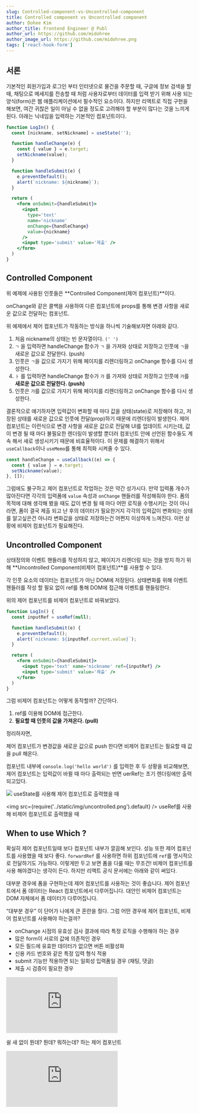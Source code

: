 ```yaml
---
slug: Controlled-component-vs-Uncontrolled-component
title: Controlled component vs Uncontrolled component
author: Dohee Kim
author_title: Frontend Engineer @ Publ
author_url: https://github.com/midohree
author_image_url: https://github.com/midohree.png
tags: ['react-hook-form']
---
```



<TOCInline toc={toc} />

<!--truncate-->

## 서론

기본적인 회원가입과 로그인 부터 인터넷으로 물건을 주문할 때, 구글에 정보 검색을 할 때,
채팅으로 메세지를 전송할 때 처럼 사용자로부터 데이터를 입력 받기 위해 사용 되는 양식(form)은 웹 애플리케이션에서 필수적인 요소이다.
하지만 리액트로 직접 구현을 해보면, 여간 귀찮은 일이 아닐 수 없을 정도로 고려해야 할 부분이 많다는 것을 느끼게 된다.
아래는 닉네임을 입력하는 기본적인 컴포넌트이다.

```jsx live
function LogIn() {
  const [nickname, setNickname] = useState('');

  function handleChange(e) {
    const { value } = e.target;
    setNickname(value);
  }

  function handleSubmit(e) {
    e.preventDefault();
    alert(`nickname: ${nickname}`);
  }

  return (
    <form onSubmit={handleSubmit}>
      <input
        type='text'
        name='nickname'
        onChange={handleChange}
        value={nickname}
      />
      <input type='submit' value='제출' />
    </form>
  )
}
```

## Controlled Component

위 예제에 사용된 인풋들은 **Controlled Component(제어 컴포넌트)**이다.

<Note title='Controlled Component'>
  onChange와 같은 콜백을 사용하여 다른 컴포넌트에 props를 통해 변경 사항을 새로운 값으로 전달하는 컴포넌트.
</Note>

위 예제에서 제어 컴포넌트가 작동하는 방식을 하나씩 기술해보자면 아래와 같다.

1. 처음 nickname의 상태는 빈 문자열이다. `(' ')`
2. `ㄱ` 을 입력하면 handleChange 함수가 `ㄱ` 을 가져와 상태로 저장하고 인풋에 `ㄱ`을 새로운 값으로 전달한다. (push)
3. 인풋은 `ㄱ`을 값으로 가지기 위해 페이지를 리렌더링하고 onChange 함수를 다시 생성한다.
4. `ㅏ` 를 입력하면 handleChange 함수가 `가` 를 가져와 상태로 저장하고 인풋에 `가`를 **새로운 값으로 전달한다. (push)**
5. 인풋은 `가`를 값으로 가지기 위해 페이지를 리렌더링하고 onChange 함수를 다시 생성한다.

결론적으로 얘기하자면 입력값이 변화할 때 마다 값을 상태(state)로 저장해야 하고, 저장된 상태를 새로운 값으로 인풋에 전달(prop)하기 때문에 리렌더링이 발생한다. 제어 컴포넌트는 이런식으로 변경 사항을 새로운 값으로 전달해 UI를 업데이트 시키는데, 값이 변경 될 때 마다 불필요한 렌더링이 발생할 뿐더러 컴포넌트 안에 선언된 함수들도 계속 해서 새로 생성시키기 때문에 비효율적이다. 이 문제를 해결하기 위해서 `useCallback`이나 `useMemo`를 통해 최적화 시켜줄 수 있다.

```jsx
const handleChange = useCallback((e) => {
  const { value } = e.target;
  setNickname(value);
}, []);
```

그럼에도 불구하고 제어 컴포넌트로 작업하는 것은 약간 성가시다. 만약 입력폼 개수가 많아진다면 각각의 입력폼에 `value` 속성과 `onChange` 핸들러를 작성해줘야 한다. 폼의 목적에 대해 생각해 봤을 때도 값이 변경 될 때 마다 어떤 로직을 수행시키는 것이 아니라면, 폼이 결국 제출 되고 난 후의 데이터가 필요한거지 각각의 입력값이 변화되는 상태를 알고싶은건 아니라 변화값을 상태로 저장하는건 어쩐지 이상하게 느껴진다. 이런 상황에 비제어 컴포넌트가 필요해진다.

## Uncontrolled Component

상태정의와 이벤트 핸들러를 작성하지 않고, 페이지가 리렌더링 되는 것을 방지 하기 위해 **Uncontrolled Component(비제어 컴포넌트)**를 사용할 수 있다.

<Note title='Uncontrolled Component'>
  각 인풋 요소의 데이터는 컴포넌트가 아닌 DOM에 저장된다. 상태변화를 위해 이벤트 핸들러를 작성 할 필요 없이 ref를 통해 DOM에 접근해 이벤트를 핸들링한다.
</Note>

위의 제어 컴포넌트를 비제어 컴포넌트로 바꿔보았다.

```jsx live
function LogIn() {
  const inputRef = useRef(null);

  function handleSubmit(e) {
    e.preventDefault();
    alert(`nickname: ${inputRef.current.value}`);
  }

  return (
    <form onSubmit={handleSubmit}>
      <input type='text' name='nickname' ref={inputRef} />
      <input type='submit' value='제출' />
    </form>
  )
}
```

그럼 비제어 컴포넌트는 어떻게 동작할까? 간단하다.

1. ref를 이용해 DOM에 접근한다.
2. **필요할 때 인풋의 값을 가져온다. (pull)**

정리하자면,

<Note>
  제어 컴포넌트가 변경값을 새로운 값으로 push 한다면 비제어 컴포넌트는 필요할 때 값을 pull 해온다.
</Note>

컴포넌트 내부에 `console.log('hello world')` 를 입력한 후 두 상황을 비교해보면, 제어 컴포넌트는 입력값이 바뀔 때 마다 출력되는 반면 uerRef는 초기 렌더링에만 출력 되고있다.

<Columns>
  <img src={require('../static/img/controlled.png').default} />
  <span>useState를 사용해 제어 컴포넌트로 출력했을 때</span>

  <img src={require('../static/img/uncontrolled.png').default} />
  <span>useRef를 사용해 비제어 컴포넌트로 출력했을 때</span>
</Columns>

## When to use Which ?

확실히 제어 컴포넌트일때 보다 컴포넌트 내부가 깔끔해 보인다. 성능 또한 제어 컴포넌트를 사용했을 때 보다 좋다. `forwardRef` 를 사용하면 하위 컴포넌트에 `ref`를 명시적으로 전달하기도 가능하다. 이렇게만 두고 보면 폼을 다룰 때는 무조건! 비제어 컴포넌트를 사용 해야겠다는 생각이 든다. 하지만 리액트 공식 문서에는 아래와 같이 써있다.

<Note>
  대부분 경우에 폼을 구현하는데 제어 컴포넌트를 사용하는 것이 좋습니다. 제어 컴포넌트에서 폼 데이터는 React 컴포넌트에서 다루어집니다. 대안인 비제어 컴포넌트는 DOM 자체에서 폼 데이터가 다루어집니다.
</Note>

“대부분 경우” 이 단어가 나에게 큰 혼란을 줬다. 그럼 어떤 경우에 제어 컴포넌트, 비제어 컴포넌트를 사용해야 하는걸까?

- onChange 시점의 유효성 검사 결과에 따라 특정 로직을 수행해야 하는 경우
- 많은 form이 서로의 값에 의존적인 경우
- 모든 필드에 유효한 데이터가 없으면 버튼 비활성화
- 신용 카드 번호와 같은 특정 입력 형식 적용
- submit 기능만 적용하면 되는 일회성 입력폼일 경우 (채팅, 댓글)
- 제출 시 검증이 필요한 경우

<Columns>
  <iframe src='https://giphy.com/embed/836HivAQihFvenHDLj' frameBorder='0' className='giphy-embed' allowFullScreen></iframe>
  <p>쉴 새 없이 뭔데? 뭔데? 뭐하는데? 하는 제어 컴포넌트</p>

  <iframe src='https://giphy.com/embed/WJK2SABYwvEvm' frameBorder='0' className='giphy-embed' allowFullScreen />
  <p>필요할 때만 문 열고 뭐냐고 물어보는 비제어 컴포넌트</p>
</Columns>

위에서 말했듯이 “대부분의 경우” 제어 컴포넌트를 사용하지만, 일회성 폼이나 입력값의 변화를 감지하지 않아도 될 상황이라면 비제어 컴포넌트를 사용한다. 그럼 publ에서 사용 되는 인풋은 어떤 방식으로 작성되어야 할지 정리해보았다. 우선 폼이 사용 되는 곳은 아래와 같다.

1. 유효성검사가 가능한 로그인, 회원가입 입력폼
2. 댓글 달기 입력폼
3. 채팅 입력폼
4. 라이브채팅 입력폼

로그인, 회원가입엔 유효성 검사가 필수이다.
유효성 검사는 데이터가 입력 될 때마다, 입력 후 인풋에 포커스 아웃이 되었을 때, 혹은 모든 데이터를 입력 후 제출 버튼을 눌렀을 때 실행 시킬 수 있고,
어떤 방식이 사용자 경험에서 더 편리하고 알아보기 쉬울지 기획 의도에 맞춰 적용 시킬 수 있다.

만약 사용자가 데이터를 입력할 때 마다 검증을 하고 싶다면 onChange 될 때 마다 검증 로직을 실행시켜야 하기 때문에 제어 컴포넌트를,
제출 후 어떤 필드에서 에러가 났는지 확인하고 싶다면 인풋의 값이 변화하는지 알 필요가 없기 때문에 비제어 컴포넌트를 사용하는게 좋다.
개인적으로 사용자 입장일 때 로그인과 회원가입 시 불필요한 시간 낭비 하는걸 좋아하지 않기 때문에 실시간으로 검증 상태를 알 수 있는 onChage로 작업했다.
더불어 모든 입력폼의 데이터가 입력되었을 때만 버튼이 활성화 되어야 하기 때문에 제어 컴포넌트를 사용하는게 맞지만, 만약 기획이 변경된다면 비제어 컴포넌트로 바꿔야 하는 상황이 올 수도 있다.

댓글 달기, 채팅, 라이브채팅 같은 경우는 딱히 검증 작업이 필요하지 않다. 제출 되었을 때 인풋에 있는 값이 뭔지만 알면 된다.
따라서 비제어 컴포넌트를 사용하는게 맞는 것 같아보인다.
하지만 인풋에 값이 없을 땐 전송 버튼을 disabled 시켜야하고, 추후에 최대 글자 수 제한 기능이 추가 될 수도 있기 때문에 비제어 컴포넌트를 사용하는게 과연 맞는건지 의문이 든다.

**비제어 컴포넌트로 사용하되, 입력값 유무나 데이터 변화를 알 수 있는 방법이 있다면 아주 좋을 것 같다.**

## React-hook-form

React-hook-form은 폼을 비제어 방식으로 다룰 수 있도록 지원하는 라이브러리이다. 물론 제어 방식도 지원한다.
하지만 React-hook-form 의 중요 컨셉 중 하나는 `register`를 통해 비제어 컴포넌트를 Hook과 연결하여 값이 검사될 수 있도록 만들고 폼을 제출할 때 한꺼번에 모아지도록 하는 것이다.
기존에 사용하던 Formik은 비제어 방식을 제공하고 있지 않기 때문에 React-hook-form으로 변경하기로 했다.

더불어 기본적인 유효성 검사 방식(required, min, max, minLength, maxLength, pattern, validate)을 제공하면서,
폼의 모드를 onChange, onBlur, onSubmit 중에 선택 할 수 있기 때문에 비제어 컴포넌트에서 하기 힘든 `입력값이 변화 될 때 마다 유효성 검사를 실행` 시킬 수 있다는 것도 큰 장점으로 다가왔다.

`useForm()` 을 통해 가져온 메소드들 중에 입력폼의 데이터가 무엇인지 실시간으로 확인 할 수 있는 `watch`와
폼 상태에 대한 정보를 확인 할 수 있는 `formState`를 잘 조합하면 제어 컴포넌트 처럼 사용 할 수 있다.

만약 폼 내부가 깊게 중첩되어 있는 형태라면 prop으로 폼 컨텍스트를 내려주지 않아도, 폼을 `FormProvider`로 감싸준 후
하위 컴포넌트에서  `useFormContext()` 를 이용해 폼 상태를 즉각적으로 불러와 읽거나 사용할 수 있다.

<Note>
  로그인, 회원가입은 유효성 검사 기획이 변경된다면 아래 설명된 코드와 상이할 수 있으나 초반에 어떻게 작성했는지에 대한 참고용으로 봐주세요.
</Note>

### Basic Usage

현재 폼이 필요한 최상단 컴포넌트들의 기본적인 구조는 아래와 같다.

```jsx {4}
import { useForm, FormProvider } from 'react-hook-form';

function SignInForm() {
  const methods = useForm({ mode: 'onChange' });

  const {
    handleSubmit,
    formState: { isValid, touched }
  } = methods; // 필요한 기능들을 불러온다.

  function handleSignIn(data) {
    console.log(data); // form 안에 있는 모든 인풋값이 객체형태로 들어온다.
  }

  return (
    <FormProvider {...methods}>
      <Form onSubmit={handleSubmit(handleSignIn)}>
        <InputFieldButton name='email' cancel />
        <InputFieldButton type='password' name='password' cancel />

        <CheckBox marginTop='16' name='service' />

        <SubmitButton full />
      </Form>
    </FormProvider>
  );
}
```

일단 폼의 모드를 `onChange`로 설정했다. 디폴트 값은 onSubmit이다.
그 후 `FormProvider`를 통해 하위 모든 메소드들을 컨텍스트 내부로 전달한다. 그럼 `register`를 사용할 제일 최하단에 네스팅 되어있는 인풋 컴포넌트를 보자.

```jsx
function TextFieldButton({ ...rest }) {
  const { register } = useFormContext();

  // code...

  return (
    <Input ref={register} {...rest} />
  );
}
```

`register`를 props로 내려주는 방식이 아닌 `useFormContext()` 를 통해 불러온다.
`ref` 속성에 register를 부여하면 **react-hook-form이 알아서 해당 인풋 정보를 가져온다.**

UI로 사용되는 가장 작은 단위의 인풋과 버튼에는 이처럼 `useFormContext()` 로 필요한 메소드들을 불러 와서 사용하고 있기 때문에
최상단 컴포넌트에서 내가 이 폼을 어떻게 사용할 것인지만 정해주면 된다.

### Validation

react-hook-form에서 기본적인 유효성 검사기능을 제공한다. 물론 커스텀해서 사용 할 수도 있다.
단 유효성 검사를 위해서 `name` 속성은 필수이며 유니크한 값으로 설정되어야 한다. 기본적인 사용법은 아래와 같다.

```jsx
<input name='test' ref={register({ required: true, minLength: 10 })} />
```

폼 제출을 위해 반드시 필요한 경우 `required: true` 로 설정해주고 그 외에도 유효성 검사에 필요한 프로퍼티와 값을 설정해주면 조건에 맞게 유효성 검사를 실행한다.
각 검사에 해당되는 에러 메세지 또한 지정해서 사용 할 수 있다.

```jsx
<input
  name='test'
  ref={register({
    required: {
      message: 'This is Required'
    },
    minLength: {
      value: 10,
      message: 'Too short Characters'
    }
  })}
/>
```

메세지를 설정하면 `errors` 객체를 통해 에러 타입과 메세지를 가져 올 수 있다.
제공해주는 유효성 검사 기능 외에도 원하는 방식으로 커스텀 할 수도 있다.

```jsx
<input
  name='num'
  placeholder='must be a number between 0 and 10 that is not 5'
  ref={register({
    validate: {
      positive: (value) => parseInt(value, 10) > 0,
      lessThanTen: (value) => parseInt(value, 10) < 10,
      notFive: (value) => parseInt(value, 10) !== 5
    }
  })}
/>

{errors.num?.type === 'positive' && <p>Only positive numbers accepted</p>}
{errors.num?.type === 'lessThanTen' && <p>Only numbers less then 10</p>}
{errors.num?.type === 'notFive' && <p>The number 5 is not accepted</p>}
```

Formik으로 작성된 유효성 검사 부분이 yup을 사용했기에 나도 yup으로 유효성 검사 로직을 작성하기로 했다.
심지어 react-hook-form에서 공식적으로 `Yup`의 표준 리졸버를 지원하고 있다.
하지만 추가 패키지를 인스톨 하기 이전에 일단은 커스텀 리졸버를 작성해 훅처럼 사용하기로 했다.

```jsx
const useYupValidationResolver = (validationSchema) =>
  useCallback(
    async (data) => {
      try {
        const values = await validationSchema.validate(data, {
          abortEarly: false
        });

        return {
          values,
          errors: {}
        };
      } catch (errors) {
        return {
          values: {},
          errors: errors.inner.reduce(
            (allErrors, currentError) => ({
              ...allErrors,
              [currentError.path]: {
                type: currentError.type ?? 'validation',
                message: currentError.message
              }
            }),
            {}
          )
        };
      }
    },
    [validationSchema]
  );
```

데이터 인자를 받아서 `validate` 한 후 에러가 없으면 values와 빈 객체를 반환시킨다. (기본적으로 errors는 빈 객체이다.)
만약 에러가 발생했을 때는 errors 객체의 키 값을 인풋과 연결지어줘서 어떤 인풋에서 에러가 났는지 명시해주는 객체를 반환헤준다.
일단 커스텀 리졸버로 작성하긴 했지만 제공해주는 표준 리졸버로 추후 리팩토링 할 지도 고려중이다.

### Issue #1 - 깜빡거리는 Submit 버튼

로그인과 회원가입 페이지에서 처음엔 제출버튼이 비활성화 되어있는 상태이고, 인풋의 유효성 검사가 “모두” 통과 해야만 버튼을 활성화 시키게끔 했다.
formState의 `isValid`는 에러가 없다면, (즉 모든 인풋이 유효성 검사를 통과했다면) true를 반환한다.
그래서 버튼의 disabled 속성에 `isValid` 값을 넣어 유효성 검사를 모두 통과 하기 전까지는 비활성화 되게끔 작성했다.

```jsx {8}
import { useForm, FormProvider } from 'react-hook-form';

function SignInForm({ onSignIn }) {
  const methods = useForm({ mode: 'onChange' });

  const {
    handleSubmit,
    formState: { isValid }
  } = methods; // 필요한 기능들을 불러온다.

  return (
    <FormProvider {...methods}>
      <Form onSubmit={handleSubmit(onSignIn)}>
        <InputFieldButton name='email' cancel />
        <InputFieldButton type='password' name='password' cancel />

        <CheckBox marginTop='16' name='service' />

        <SubmitButton full disabled={!isValid}/> //-----> 이 부분
      </Form>
    </FormProvider>
  );
}
```

그런데 로그인과 회원가입 페이지를 토글했을 때 최초 페이지 렌더링에 버튼이 0.1초 정도 활성화가 되는 현상이 발생했다.
깜빡! 하고 활성화가 되었다가 다시 비활성화로 돌아온다.

찰나의 순간이지만 분명히 거슬린다. 분명히 잠시 버튼이 활성화된다.
처음엔 버튼의 disabled 속성이 어딘가에서 다른 값을 받고 있는건지, 아니면 내가 로직을 잘못 작성한건지 찾아봤지만 다른 곳에서 문제가 있진 않았다.
`isValid` 를 콘솔에 찍어보니 답이 나왔다.

초기 마운트 시 false 값이여야 할 isValid가 true로 나온다. (완전 배신감..)
깃헙 이슈를 뒤져보니 나와 비슷한 상황의 사람이 있었고, 왜 isValid의 기본 값이 true인지에 대한 이유가 나온다.

초기값이 false라면 ?

  - input 1의 유효성 검사를 통과 했을 때 👉  true를 렌더한다.
  - input 2의 유효성 검사를 실패 했을 때 👉  false를 렌더한다.

초기값이 true라면 ?

  - input 1의 유효성 검사를 통과 했을 때 👉  그대로 true이다.
  - input 2의 유효성 검사를 실패 했을 때 👉  false를 렌더한다.

초기값이 false라면 폼이 유효하던 말던 여러번의 리렌더링이 발생하게 될거고 그 이유 때문에 리렌더링을 최소한으로 유지 하기 위해 true로 설정했다는 것이다.
(참고 링크 :  isValid return true in initial render)

그래서 추가적으로 초기 렌더링 시 버튼을 확!실! 하게 비활성화 시킬 방법이 필요했고, formState의 다른 메서드인 `touched`를 같이 사용해보기로 했다.
touched는 초기에는 빈 객체이고 인풋에 값이 찍히면 true를 값으로 하는 프로퍼티가 생성된다. `e.g. { email: true }`

```jsx
  const {
    handleSubmit,
    formState: { isValid, touched }
  } = methods;

  const isAllTouched = Object.values(touched).length > 0;
  const isButtonActive = isValid && isAllTouched;

  // code...

  <SubmitButton full disabled={!isButtonActive} />
```

모든 인풋에 값이 있으면서도 유효성 검사를 통과해야지 버튼을 활성화 시키는 조건을 달아줬다.
반대로 얘기하자면 인풋이 건드려지지 않음과 유효성 검사를 통과하지 않았다면, 즉 아무런 짓도 하지 않았다면 버튼을 비활성화한다.
이렇게 해 두니 버튼이 깜빡거리는 현상은 방지되었다.
